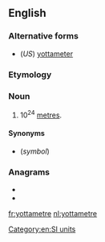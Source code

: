 {{also|yottamètre|yotta-metre}}
==English==

===Alternative forms===
* (''US'') [[yottameter]]

===Etymology===
{{prefix|en|yotta|metre}}

===Noun===
{{en-noun}}

# 10<sup>24</sup> [[metre]]s.

====Synonyms====
* {{l|en|Ym}} (''symbol'')

===Anagrams===
* {{l|en|yottameter}}
* {{l|en|netayotter}}
[[Category:en:SI units]]

[[fr:yottametre]]
[[nl:yottametre]]